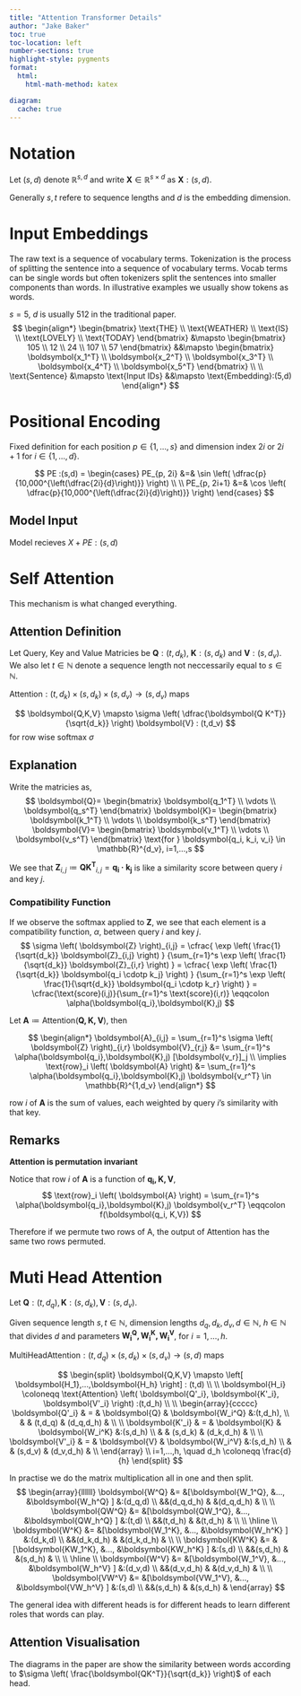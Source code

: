 ```yaml
---
title: "Attention Transformer Details"
author: "Jake Baker"
toc: true
toc-location: left
number-sections: true
highlight-style: pygments
format: 
  html: 
    html-math-method: katex

diagram:
  cache: true
---
```


# Notation
Let $(s,d)$ denote $\mathbb{R}^{s,d}$ and write $\boldsymbol{X} \in \mathbb{R}^{s \times d}$ as 
$\boldsymbol{X} : (s,d)$.

Generally $s,t$ refere to sequence lengths and $d$ is the embedding dimension. 

# Input Embeddings
The raw text is a sequence of vocabulary terms. Tokenization is the process of splitting the sentence into a sequence of vocabulary terms. Vocab terms can be single words but often tokenizers split the sentences into smaller components than words. In illustrative examples we usually show tokens as words.

::: {#exm-input_embeds}
$s=5$, $d$ is usually 512 in the traditional paper.
$$
\begin{align*}
\begin{bmatrix}
\text{THE} \\
\text{WEATHER} \\
\text{IS} \\
\text{LOVELY} \\
\text{TODAY}
\end{bmatrix} 
&\mapsto
\begin{bmatrix}
105 \\
12 \\
24 \\
107 \\
57
\end{bmatrix} 
&&\mapsto
\begin{bmatrix}
\boldsymbol{x_1^T} \\
\boldsymbol{x_2^T} \\
\boldsymbol{x_3^T} \\
\boldsymbol{x_4^T} \\
\boldsymbol{x_5^T}
\end{bmatrix}
\\ \\
\text{Sentence} 
&\mapsto
\text{Input IDs} 
&&\mapsto
\text{Embedding}:(5,d)
\end{align*}
$$
:::


# Positional Encoding
Fixed definition for each position 
$p \in \left\{1,...,s \right\}$
and dimension index 
$2i \text{ or } 2i+1 \text{ for } i \in \left\{1,...,d \right\}$.

$$
PE :(s,d)  =
\begin{cases} 
PE_{p, 2i}     &=&   \sin \left( \dfrac{p}{10,000^{\left(\dfrac{2i}{d}\right)}} \right)
\\
\\
PE_{p, 2i+1}   &=&   \cos \left( \dfrac{p}{10,000^{\left(\dfrac{2i}{d}\right)}} \right)
\end{cases}
$$

## Model Input
Model recieves $X + PE : (s,d)$

# Self Attention
This mechanism is what changed everything.

## Attention Definition

Let Query, Key and Value Matricies be $\boldsymbol{Q}:(t,d_k)$, $\boldsymbol{K}:(s,d_k)$ and $\boldsymbol{V}:(s,d_v)$. We also let $t \in \mathbb{N}$ denote a sequence length not neccessarily equal to $s \in \mathbb{N}$.

::: {#def-Attention}
$\text{Attention}: (t,d_k) \times (s,d_k) \times (s,d_v) \to (s,d_v)$ maps

$$
\boldsymbol{Q,K,V} \mapsto
\sigma \left( \dfrac{\boldsymbol{Q K^T}}{\sqrt{d_k}} \right) \boldsymbol{V}
: (t,d_v)
$$
for row wise softmax $\sigma$
:::


## Explanation

Write the matricies as,
$$
\boldsymbol{Q}=
\begin{bmatrix}
   \boldsymbol{q_1^T}   \\
   \vdots   \\
   \boldsymbol{q_s^T} 
\end{bmatrix}
\boldsymbol{K}=
\begin{bmatrix}
   \boldsymbol{k_1^T}   \\
   \vdots   \\
   \boldsymbol{k_s^T} 
\end{bmatrix}
\boldsymbol{V}=
\begin{bmatrix}
   \boldsymbol{v_1^T}   \\
   \vdots   \\
   \boldsymbol{v_s^T} 
\end{bmatrix}
\text{for }
\boldsymbol{q_i, k_i, v_i} \in \mathbb{R}^{d_v}, i=1,...,s
$$


We see that 
$\boldsymbol{Z}_{i,j}\coloneqq \boldsymbol{QK^T}_{i,j} = \boldsymbol{q_i \cdotp k_j}$
is like a similarity score between query $i$ and key $j$.

### Compatibility Function

If we observe the softmax applied to $\boldsymbol{Z}$, we see that each element is a compatibility function, $\alpha$, between query $i$ and key $j$.
$$
\sigma \left( \boldsymbol{Z} \right)_{i,j} = 
\cfrac{
   \exp \left( \frac{1}{\sqrt{d_k}} \boldsymbol{Z}_{i,j} \right)
   }
   {\sum_{r=1}^s \exp \left( \frac{1}{\sqrt{d_k}} \boldsymbol{Z}_{i,r} \right)
   } = 
\cfrac{
   \exp \left( \frac{1}{\sqrt{d_k}} \boldsymbol{q_i \cdotp k_j} \right)
   }
   {\sum_{r=1}^s \exp \left( \frac{1}{\sqrt{d_k}} \boldsymbol{q_i \cdotp k_r} \right)
   } = 
\cfrac{\text{score}(i,j)}{\sum_{r=1}^s \text{score}(i,r)}
\eqqcolon 
\alpha(\boldsymbol{q_i},\boldsymbol{K},j)
$$

Let 
$\boldsymbol{A} \coloneqq \text{Attention}(\boldsymbol{Q,K,V})$, then

$$
\begin{align*}
\boldsymbol{A}_{i,j} 
= \sum_{r=1}^s \sigma \left( \boldsymbol{Z} \right)_{i,r}  \boldsymbol{V}_{r,j}
&= \sum_{r=1}^s \alpha(\boldsymbol{q_i},\boldsymbol{K},j) [\boldsymbol{v_r}]_j
\\
\implies
\text{row}_i \left( \boldsymbol{A} \right)
&= \sum_{r=1}^s \alpha(\boldsymbol{q_i},\boldsymbol{K},j) \boldsymbol{v_r^T}
\in \mathbb{R}^{1,d_v}
\end{align*}
$$

row $i$ of $\boldsymbol{A}$ is the sum of values, each weighted by query $i$'s similarity with that key.

## Remarks
:::{#rem-attention-permutation}
**Attention is permutation invariant**

Notice that row $i$ of $\boldsymbol{A}$ is a function of $\boldsymbol{q_i, K,V}$,
$$
\text{row}_i \left( \boldsymbol{A} \right) =
\sum_{r=1}^s \alpha(\boldsymbol{q_i},\boldsymbol{K},j) \boldsymbol{v_r^T}
\eqqcolon f(\boldsymbol{q_i, K,V})
$$

Therefore if we permute two rows of A, the output of Attention has the same two rows permuted.
:::

# Muti Head Attention
Let $\boldsymbol{Q}:(t,d_q), \boldsymbol{K}:(s,d_k), \boldsymbol{V}:(s,d_v)$.


::: {#def-MHA}
Given sequence length $s,t \in \mathbb{N}$, dimension lengths $d_q, d_k, d_v, d \in \mathbb{N}$, $h\in \mathbb{N}$ that divides $d$ and parameters $\boldsymbol{W_i^Q, W_i^K, W_i^V}$, for $i=1,...,h$. 

$\text{MultiHeadAttention}: (t,d_q) \times (s,d_k) \times (s,d_v) \to (s,d)$ maps

$$
\begin{split}
\boldsymbol{Q,K,V} 
 \mapsto
\left[ \boldsymbol{H_1},...,\boldsymbol{H_h} \right]
: (t,d)
\\ \\
\boldsymbol{H_i} 
 \coloneqq 
\text{Attention} \left( \boldsymbol{Q'_i}, \boldsymbol{K'_i}, \boldsymbol{V'_i} \right)
:(t,d_h)
\\ \\
\begin{array}{ccccc}
   \boldsymbol{Q'_i} &  = & \boldsymbol{Q} & \boldsymbol{W_i^Q} &:(t,d_h), \\
   & & (t,d_q) & (d_q,d_h) &
   \\ \\
   \boldsymbol{K'_i} &  = & \boldsymbol{K} & \boldsymbol{W_i^K} &:(s,d_h) \\
   & & (s,d_k) & (d_k,d_h) &
   \\ \\
   \boldsymbol{V'_i} &  = & \boldsymbol{V} & \boldsymbol{W_i^V} &:(s,d_h) \\
   & & (s,d_v) & (d_v,d_h) &
   \\
\end{array}
\\ i=1,...,h, \quad d_h \coloneqq \frac{d}{h}
\end{split}
$$

:::

In practise we do the matrix multiplication all in one and then split.
$$
\begin{array}{llllll}
\boldsymbol{W^Q} &= &[\boldsymbol{W_1^Q}, &...,  &\boldsymbol{W_h^Q} ] &:(d_q,d)
\\
&&(d_q,d_h) &   &(d_q,d_h) &
\\ \\
\boldsymbol{QW^Q} &= &[\boldsymbol{QW_1^Q}, &...,  &\boldsymbol{QW_h^Q} ] &:(t,d)
\\
&&(t,d_h) &   &(t,d_h) &
\\ \\ \hline \\
\boldsymbol{W^K} &= &[\boldsymbol{W_1^K}, &...,  &\boldsymbol{W_h^K} ] &:(d_k,d)
\\
&&(d_k,d_h) &   &(d_k,d_h) &
\\ \\
\boldsymbol{KW^K} &= &[\boldsymbol{KW_1^K}, &...,  &\boldsymbol{KW_h^K} ] &:(s,d)
\\
&&(s,d_h) &   &(s,d_h) &
\\ \\ \hline \\
\boldsymbol{W^V} &= &[\boldsymbol{W_1^V}, &...,  &\boldsymbol{W_h^V} ] &:(d_v,d)
\\
&&(d_v,d_h) &   &(d_v,d_h) &
\\ \\
\boldsymbol{VW^V} &= &[\boldsymbol{VW_1^V}, &...,  &\boldsymbol{VW_h^V} ] &:(s,d)
\\
&&(s,d_h) &   &(s,d_h) &
\end{array}
$$

The general idea with different heads is for different heads to learn different roles that words can play.

## Attention Visualisation

The diagrams in the paper are show the similarity between words according to $\sigma \left( \frac{\boldsymbol{QK^T}}{\sqrt{d_k}} \right)$ of each head.